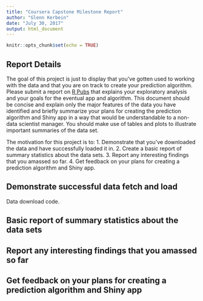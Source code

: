 ```yaml
---
title: "Coursera Capstone Milestone Report"
author: "Glenn Kerbein"
date: "July 30, 2017"
output: html_document
---
```


```r
knitr::opts_chunk$set(echo = TRUE)
```

## Report Details

The goal of this project is just to display that you’ve gotten used to working with the data and that you are on track to create your prediction algorithm. Please submit a report on [R Pubs](http://rpubs.com/) that explains your exploratory analysis and your goals for the eventual app and algorithm. This document should be concise and explain only the major features of the data you have identified and briefly summarize your plans for creating the prediction algorithm and Shiny app in a way that would be understandable to a non-data scientist manager. You should make use of tables and plots to illustrate important summaries of the data set.

The motivation for this project is to:
1. Demonstrate that you've downloaded the data and have successfully loaded it in.
2. Create a basic report of summary statistics about the data sets.
3. Report any interesting findings that you amassed so far.
4. Get feedback on your plans for creating a prediction algorithm and Shiny app.

## Demonstrate successful data fetch and load

Data download code.

## Basic report of summary statistics about the data sets


## Report any interesting findings that you amassed so far


## Get feedback on your plans for creating a prediction algorithm and Shiny app

